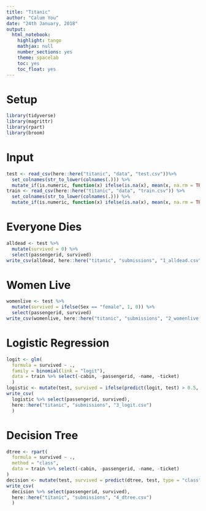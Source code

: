 ```yaml
---
title: "Titanic"
author: "Calum You"
date: "24th January, 2018"
output:
  html_notebook:
    highlight: tango
    mathjax: null
    number_sections: yes
    theme: spacelab
    toc: yes
    toc_float: yes
---
```


# Setup
```r
library(tidyverse)
library(magrittr)
library(rpart)
library(broom)
```

# Input
```r
test <- read_csv(here::here("titanic", "data", "test.csv"))%>%
  set_colnames(str_to_lower(colnames(.))) %>%
  mutate_if(is.numeric, function(x) ifelse(is.na(x), mean(x, na.rm = TRUE), x))
train <- read_csv(here::here("titanic", "data", "train.csv")) %>%
  set_colnames(str_to_lower(colnames(.))) %>%
  mutate_if(is.numeric, function(x) ifelse(is.na(x), mean(x, na.rm = TRUE), x))
```
# Everyone Dies
```r
alldead <- test %>%
  mutate(survived = 0) %>%
  select(passengerid, survived)
write_csv(alldead, here::here("titanic", "submissions", "1_alldead.csv"))
```

# Women Live
```r
womenlive <- test %>%
  mutate(survived = ifelse(Sex == "female", 1, 0)) %>%
  select(passengerid, survived)
write_csv(womenlive, here::here("titanic", "submissions", "2_womenlive.csv"))
```

# Logistic Regression
```r
logit <- glm(
  formula = survived ~ .,
  family = binomial(link = "logit"),
  data = train %>% select(-cabin, -passengerid, -name, -ticket)
  )
logistic <- mutate(test, survived = ifelse(predict(logit, test) > 0.5, 1, 0))
write_csv(
  logistic %>% select(passengerid, survived),
  here::here("titanic", "submissions", "3_logit.csv")
  )
```

# Decision Tree
```r
dtree <- rpart(
  formula = survived ~ .,
  method = "class",
  data = train %>% select(-cabin, -passengerid, -name, -ticket)
)
decision <- mutate(test, survived = predict(dtree, test, type = "class"))
write_csv(
  decision %>% select(passengerid, survived),
  here::here("titanic", "submissions", "4_dtree.csv")
  )
```

